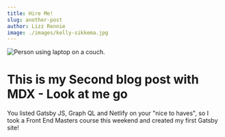 ```yaml
---
title: Hire Me!
slug: another-post
author: Lizz Rennie
image: ./images/kelly-sikkema.jpg
---
```


![Person using laptop on a couch.](./images/kelly-sikkema.jpg)

# This is my Second blog post with MDX - Look at me go

You listed Gatsby JS, Graph QL and Netlify on your "nice to haves", so I took a Front End Masters course this weekend and created my first Gatsby site!
